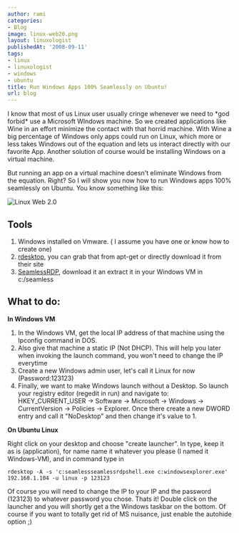 ```yaml
---
author: rami
categories:
- Blog
image: linux-web20.png
layout: linuxologist
publishedAt: '2008-09-11'
tags:
- linux
- linuxologist
- windows
- ubuntu
title: Run Windows Apps 100% Seamlessly on Ubuntu!
url: blog
---
```


I know that most of us Linux user usually cringe whenever we need to \*god forbid\* use a Microsoft WIndows machine. So we created applications like Wine in an effort minimize the contact with that horrid machine. With Wine a big percentage of Windows only apps could run on Linux, which more or less takes Windows out of the equation and lets us interact directly with our favorite App. Another solution of course would be installing Windows on a virtual machine.


But running an app on a virtual machine doesn't eliminate Windows from the equation. Right? So I will show you now how to run Windows apps 100% seamlessly on Ubuntu. You know something like this:

![Linux Web 2.0](/assets/images/content/blog/linux-web20.png)

## Tools

1. Windows installed on Vmware. ( I assume you have one or know how to create one)
2. [rdesktop](http://www.rdesktop.org/), you can grab that from apt-get or directly download it from their site
3. [SeamlessRDP](http://www.cendio.com/files/thinlinc/seamlessrdp/seamlessrdp.zip), download it an extract it in your Windows VM in c:/seamless

## What to do:

**In Windows VM**

1. In the Windows VM, get the local IP address of that machine using the Ipconfig command in DOS.
2. Also give that machine a static IP (Not DHCP). This will help you later when invoking the launch command, you won't need to change the IP everytime
3. Create a new Windows admin user, let's call it Linux for now (Password:123123)
4. Finally, we want to make Windows launch without a Desktop. So launch your registry editor (regedit in run) and navigate to: HKEY\_CURRENT\_USER -> Software -> Microsoft -> Windows -> CurrentVersion -> Policies -> Explorer. Once there create a new DWORD entry and call it "NoDesktop" and then change it's value to 1\.

**On Ubuntu Linux**

Right click on your desktop and choose "create launcher". In type, keep it as is (application), for name name it whatever you please (I named it Windows-VM), and in command type in 

    rdesktop -A -s 'c:seamlessseamlessrdpshell.exe c:windowsexplorer.exe' 192.168.1.104 -u linux -p 123123
    
Of course you will need to change the IP to your IP and the password (123123) to whatever password you chose. Thats it! Double click on the launcher and you will shortly get a the Windows taskbar on the bottom. Of course if you want to totally get rid of MS nuisance, just enable the autohide option ;)